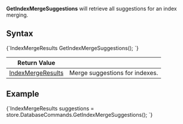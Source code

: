 
**GetIndexMergeSuggestions** will retrieve all suggestions for an index merging.

## Syntax

<TabItem value="merge_suggestions_1" label="merge_suggestions_1">
<CodeBlock language="csharp">
{`IndexMergeResults GetIndexMergeSuggestions();
`}
</CodeBlock>
</TabItem>

| Return Value | |
| ------------- | ----- |
| [IndexMergeResults](../../../../glossary/index-merge-results.mdx) | Merge suggestions for indexes. |

## Example

<TabItem value="merge_suggestions_2" label="merge_suggestions_2">
<CodeBlock language="csharp">
{`IndexMergeResults suggestions = store.DatabaseCommands.GetIndexMergeSuggestions();
`}
</CodeBlock>
</TabItem>


